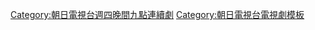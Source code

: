 {{Navbox
|state=collapsed
|name=朝日電視台週四晚間九點連續劇
|titlestyle = {{jptvclr|ex}}
|title=[[朝日電視台]]系列（[[全日本新聞網|ANN]]）[[朝日電視台週四晚間九點連續劇|週四晚間九點連續劇]]（1990年之後）
|bodyclass= hlist hlist-pipe
|groupstyle = {{jptvclr|ex}}
|group1= 2000年代
|list1= {{Navbox|child
|groupstyle= {{jptvclr||ex}}
|group1= 2000年
|list1=
* {{link-ja|戀愛中毒|恋愛中毒}}
* [[另一個天堂]]
* {{link-ja|誘拐（電視劇）|つぐみへ…〜小さな命を忘れない〜|誘拐}}
* {{link-ja|我形我素|スタイル!}}
|group2= 2001年
|list2=
* {{link-ja|搶錢大作戰（電視劇）|お前の諭吉が泣いている|搶錢大作戰}}
* {{link-ja|惡女十七歲|R-17 (テレビドラマ)}}
* [[冰點 (電視劇)|冰點]]
* {{link-ja|最後的家族|最後の家族#テレビドラマ}}
|group3= 2002年
|list3=
* {{link-ja|婚外戀愛|婚外恋愛}}
* {{link-ja|東京夜未眠（電視劇）|眠れぬ夜を抱いて#テレビドラマ版|東京夜未眠}}
* {{link-ja|心靈感應 (電視劇)|サトラレ#TVドラマ|心靈感應}}
* [[逮捕令 (漫畫)#電視劇|皇家雙妹嘜]]
|group4= 2003年
|list4=
* {{link-ja|戀愛是戰爭|恋は戦い!}}
* [[迷糊動物醫生]]
* {{link-ja|菊次郎與早紀|菊次郎とさき#テレビドラマ版概要}}
* [[圈套 (電視劇)| 圈套3]]
|group5= 2004年
|list5=
* [[網球甜心#電視劇|網球甜心]]
* {{link-ja|當生命的電池耗盡時|電池が切れるまで}}
* {{link-ja|小南的迷你情人|南くんの恋人#第3作}}
* [[黑革記事本]]
|group6= 2005年
|list6=
* [[富豪刑事#富豪刑事|富豪刑事]]
* [[排球甜心#電視劇|排球甜心]]
* {{link-ja|菊次郎與早紀2|菊次郎とさき#テレビドラマ版概要}}
* {{link-ja|熟年離婚|熟年離婚}}
|group7= 2006年
|list7=
* {{link-ja|獸之道|けものみち#2006年版}}
* [[7人女律師]]
* [[下北SUNDAYS]]
* {{link-ja|愛上無賴男|だめんず・うぉ〜か〜 (テレビドラマ)}}
|group8= 2007年
|list8=
* [[嫁到什麼鬼地方]]
* [[情定大饭店 (日本电视剧)|情定大飯店]]
* {{link-ja|菊次郎與早紀3|菊次郎とさき#テレビドラマ版概要}}
* {{link-ja|美味的米飯|おいしいごはん 鎌倉・春日井米店}}
|group9= 2008年
|list9=
* [[談判尤物]]
* [[7人女律師|7人女律師 2]]
* [[四個謊言]]
* {{link-ja|小兒救命|小児救命}}
|group10= 2009年
|list10=
* {{link-ja|變身特派員|特命係長・只野仁#テレビドラマ|變身特派員4}}
* [[夜光的階梯]]
* [[戀愛小說家·伊崎龍之介]]
* [[談判尤物|談判尤物2]]
}}
|group2= 2010年代
|list2= {{Navbox|child
|groupstyle = {{jptvclr||ex}}
|group11= 2010年
|list11=
* [[轉職必勝班]]
* [[同窗會～Love Again症候群]]
* {{link-ja|警視廳繼續搜查班|警視庁継続捜査班}}
* [[情報之女～國稅局查察官～]]
|group12= 2011年
|list12=
* {{link-ja|告發 ～國選辯護人|告発〜国選弁護人}}
* {{link-ja|鋼之女2|ハガネの女}}
* {{link-ja|太陽再次升起|陽はまた昇る (2011年のテレビドラマ)}} - [[最強名醫]]
|group13= 2012年
|list13=
* [[神聖怪物們]]
* [[W的悲劇]]
* [[遺留搜查|遺留搜查2]]
* [[Doctor-X～外科醫·大門未知子～|Doctor-X ～外科醫·大門未知子～]]
|group14= 2013年
|list14=
* [[婆媳誰怕誰]]
* [[刑警二人組]]
* [[最強名醫|最強名醫2]]
* [[Doctor-X～外科醫·大門未知子～|Doctor-X～外科醫·大門未知子～2]]
|group15= 2014年
|list15=
* [[緊急審訊室]]
* [[BORDER]]
* [[零的真相～監察醫·松本真央～|零的真相 ～監察醫·松本真央～]]
* [[Doctor-X～外科醫·大門未知子～|Doctor-X ～外科醫·大門未知子～3]]
|group16= 2015年
|list16=
* [[最強名醫|最強名醫3]]
* [[I'm Home|家的記憶]]
* [[年齡騷擾]]
* [[遺產爭族]]
|group17= 2016年
|list17=
* [[Specialist]]
* [[Good Partner 無敵律師]]
* [[初次見面，我愛你]]
* [[Doctor-X～外科醫·大門未知子～|Doctor-X ～外科醫·大門未知子～4]]
|group18= 2017年
|list18=
* [[就活家族～一定會順利的～]]
* [[緊急審訊室|緊急審訊室2]]
* [[黑革記事本]]
* [[Doctor-X～外科醫·大門未知子～|Doctor-X ～外科醫·大門未知子～5]]
|group19= 2018年
|list19=
* [[BG～身邊警護人～]]　
* [[未解決之女 警視廳文書搜查官]]　
* [[禿鷹 (小說)|禿鷹]]
* [[Legal V～前律師·小鳥遊翔子～]]
|group20= 2019年
|list20=
* [[派遣占卜師ATARU|-{派遣占卜師ATARU}-]]
* [[緊急審訊室|緊急審訊室3]]
* [[Sign～法醫學者 柚木貴志的事件～]]
* [[Doctor-X～外科醫·大門未知子～|Doctor-X ～外科醫·大門未知子～6]]
}}
|group3= 2020年代
|list3= {{Navbox|child
|groupstyle = {{jptvclr||ex}}
|group11= 2020年
|list11=
* [[刑事與檢事 所轄與地檢的24時]]
* [[BG～身邊警護人～|BG～身邊警護人～ season2]]
* [[未解決之女 警視廳文書搜查官|未解決之女 警視廳文書搜查官～ season2]]　
* [[七人的秘書]]
|group12= 2021年
|list12=
* [[虹色病歷簿]]
* [[櫻之塔]]
* [[緊急審訊室|緊急審訊室4]]
* [[Doctor-X～外科醫·大門未知子～|Doctor-X ～外科醫·大門未知子～7]]
|group13= 2022年
|list13=
* [[隔壁的阿力]]
* [[邁向未來的倒數10秒]]
* [[六本木Class]]
* [[The Travel Nurse]]
}}
}}<noinclude>
[[Category:朝日電視台週四晚間九點連續劇]]
[[Category:朝日電視台電視劇模板]]
</noinclude>